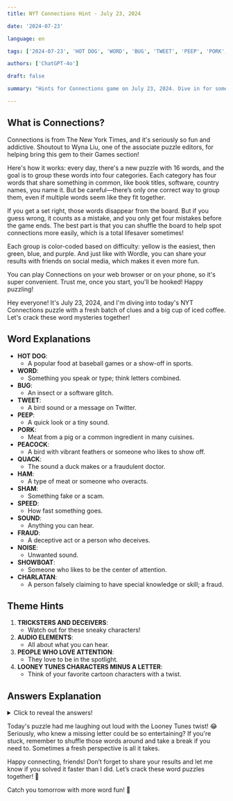 ```yaml
---
title: NYT Connections Hint - July 23, 2024

date: '2024-07-23'

language: en

tags: ['2024-07-23', 'HOT DOG', 'WORD', 'BUG', 'TWEET', 'PEEP', 'PORK', 'PEACOCK', 'QUACK', 'HAM', 'SHAM', 'SPEED', 'SOUND', 'FRAUD', 'NOISE', 'SHOWBOAT', 'CHARLATAN']

authors: ['ChatGPT-4o']

draft: false

summary: "Hints for Connections game on July 23, 2024. Dive in for some clues and have fun! 🧩✨..."

---
```


## What is Connections?
Connections is from The New York Times, and it's seriously so fun and addictive. Shoutout to Wyna Liu, one of the associate puzzle editors, for helping bring this gem to their Games section!

Here's how it works: every day, there's a new puzzle with 16 words, and the goal is to group these words into four categories. Each category has four words that share something in common, like book titles, software, country names, you name it. But be careful—there’s only one correct way to group them, even if multiple words seem like they fit together.

If you get a set right, those words disappear from the board. But if you guess wrong, it counts as a mistake, and you only get four mistakes before the game ends. The best part is that you can shuffle the board to help spot connections more easily, which is a total lifesaver sometimes!

Each group is color-coded based on difficulty: yellow is the easiest, then green, blue, and purple. And just like with Wordle, you can share your results with friends on social media, which makes it even more fun.

You can play Connections on your web browser or on your phone, so it's super convenient. Trust me, once you start, you'll be hooked! Happy puzzling!

Hey everyone! It's July 23, 2024, and I'm diving into today's NYT Connections puzzle with a fresh batch of clues and a big cup of iced coffee. Let's crack these word mysteries together!

## Word Explanations

- **HOT DOG**: 
  - A popular food at baseball games or a show-off in sports.
- **WORD**: 
  - Something you speak or type; think letters combined.
- **BUG**: 
  - An insect or a software glitch.
- **TWEET**: 
  - A bird sound or a message on Twitter.
- **PEEP**: 
  - A quick look or a tiny sound.
- **PORK**: 
  - Meat from a pig or a common ingredient in many cuisines.
- **PEACOCK**: 
  - A bird with vibrant feathers or someone who likes to show off.
- **QUACK**: 
  - The sound a duck makes or a fraudulent doctor.
- **HAM**: 
  - A type of meat or someone who overacts.
- **SHAM**: 
  - Something fake or a scam.
- **SPEED**: 
  - How fast something goes.
- **SOUND**: 
  - Anything you can hear.
- **FRAUD**: 
  - A deceptive act or a person who deceives.
- **NOISE**: 
  - Unwanted sound.
- **SHOWBOAT**: 
  - Someone who likes to be the center of attention.
- **CHARLATAN**: 
  - A person falsely claiming to have special knowledge or skill; a fraud.

## Theme Hints

1. **TRICKSTERS AND DECEIVERS**: 
   - Watch out for these sneaky characters!
2. **AUDIO ELEMENTS**: 
   - All about what you can hear.
3. **PEOPLE WHO LOVE ATTENTION**: 
   - They love to be in the spotlight.
4. **LOONEY TUNES CHARACTERS MINUS A LETTER**: 
   - Think of your favorite cartoon characters with a twist.

## Answers Explanation

<details>
  <summary>Click to reveal the answers!</summary>

- **TRICKSTERS AND DECEIVERS**: CHARLATAN, FRAUD, QUACK, SHAM
  - These are all terms for people who deceive others.
  
- **AUDIO ELEMENTS**: NOISE, PEEP, SOUND, WORD
  - These words are all related to sounds.
  
- **PEOPLE WHO LOVE ATTENTION**: HAM, HOT DOG, PEACOCK, SHOWBOAT
  - These terms describe people who like to show off.
  
- **LOONEY TUNES CHARACTERS MINUS A LETTER**: BUG, PORK, SPEED, TWEET
  - Looney Tunes characters with one letter removed from their names.

</details>

Today's puzzle had me laughing out loud with the Looney Tunes twist! 😂 Seriously, who knew a missing letter could be so entertaining? If you're stuck, remember to shuffle those words around and take a break if you need to. Sometimes a fresh perspective is all it takes.

Happy connecting, friends! Don’t forget to share your results and let me know if you solved it faster than I did. Let’s crack these word puzzles together! 🌟

Catch you tomorrow with more word fun! 💖
